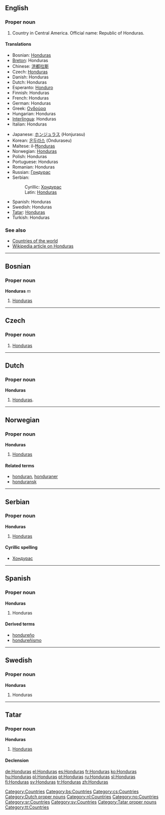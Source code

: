 {{see|honduras}}
==English==

===Proper noun===
{{en-proper noun}}

# Country in Central America. Official name: Republic of Honduras.

====Translations====
{{top}}
* Bosnian: [[Honduras#Bosnian|Honduras]] {{m}}
* [[Breton]]: Honduras
* Chinese: [[洪都拉斯]]
* Czech: [[#Czech|Honduras]] {{f}}
* Danish: Honduras
* Dutch: Honduras
* Esperanto: [[Honduro]]
* Finnish: Honduras
* French: Honduras
* German: Honduras {{n}}
* Greek: [[Ονδούρα]]
* Hungarian: Honduras
* [[Interlingua]]: Honduras
* Italian: Honduras
{{mid}}
* Japanese: [[ホンジュラス]] (Honjurasu)
* Korean: [[온두라스]] (Onduraseu)
* Maltese: il-[[Ħonduras]]
* Norwegian: [[#Norwegian|Honduras]]
* Polish: Honduras
* Portuguese: Honduras
* Romanian: Honduras {{n}}
* Russian: [[Гондурас]]
* Serbian:
*: Cyrillic: [[Хондурас]] {{m}}
*: Latin: [[Honduras#Serbian|Honduras]] {{m}}
* Spanish: Honduras
* Swedish: Honduras
* [[Tatar]]: [[Honduras#Tatar|Honduras]]
* Turkish: Honduras
{{bottom}}

===See also===
* [[Countries of the world]]
* [[w:Honduras|Wikipedia article on Honduras]]

[[Category:Countries]]

----

==Bosnian==

===Proper noun===
'''Honduras''' ''m''

# [[Honduras]]

[[Category:bs:Countries]]

----

==Czech==

===Proper noun===
{{cs-proper noun|g=f}}

# [[#English|Honduras]]

[[Category:cs:Countries]]

----

==Dutch==

===Proper noun===
'''Honduras''' {{n}}

# [[#English|Honduras]].

[[Category:Dutch proper nouns]]
[[Category:nl:Countries]]

----

==Norwegian==

===Proper noun===
'''Honduras'''

# [[#English|Honduras]]

====Related terms====
* [[honduran]], [[honduraner]]
* [[honduransk]]

[[Category:no:Countries]]

----

==Serbian==

===Proper noun===
'''Honduras''' {{m}}

# [[Honduras]]

====Cyrillic spelling====
* [[Хондурас]]

[[Category:sr:Countries]]

----

==Spanish==

===Proper noun===
'''Honduras'''

# Honduras

====Derived terms====
* [[hondureño]] {{pos_a}}
* [[hondureñismo]] {{m}}

----

==Swedish==

===Proper noun===
'''Honduras'''

# Honduras

[[Category:sv:Countries]]

----

==Tatar==

===Proper noun===
'''Honduras'''

# [[Honduras#English|Honduras]]

====Declension====
{{tt-latin-noun|nıñ|ga|nı|da|dan}}

[[Category:Tatar proper nouns]]
[[Category:tt:Countries]]

[[de:Honduras]]
[[el:Honduras]]
[[es:Honduras]]
[[fr:Honduras]]
[[ko:Honduras]]
[[hu:Honduras]]
[[pl:Honduras]]
[[pt:Honduras]]
[[ru:Honduras]]
[[sl:Honduras]]
[[fi:Honduras]]
[[sv:Honduras]]
[[tr:Honduras]]
[[zh:Honduras]]